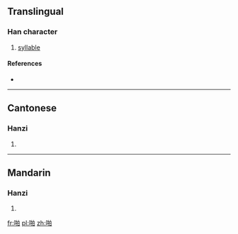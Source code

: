 ==Translingual==

===Han character===
{{Han char|rn=30|rad=口|as=08|sn=11|four=6600<sub>0</sub>|canj=口手竹日 (RQHA)}}

# [[syllable]]

====References====
* {{Han ref|kx=0196.261|hdz=10636.040|uh=556A|ud=21866|bh=B0D4|bd=45268}}

----

==Cantonese==

===Hanzi===
{{yue-hanzi|jyut=|y=paak1}}

# {{defn|Cantonese|sort=口08}}

----

==Mandarin==

===Hanzi===
{{cmn-hanzi|pin=[[pā]] ([[pa1]])|wg=p'a<sup>1</sup>}}

# {{defn|Mandarin|sort=口08}}

[[fr:啪]]
[[pl:啪]]
[[zh:啪]]